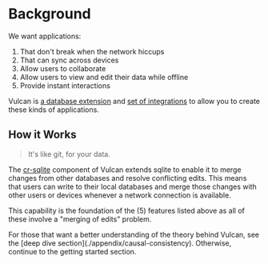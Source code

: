 
# Background

We want applications:

1. That don't break when the network hiccups
2. That can sync across devices
3. Allow users to collaborate
4. Allow users to view and edit their data while offline
5. Provide instant interactions

Vulcan is [a database extension](./cr-sqlite/intro) and [set of integrations](./js/wasm) to allow you to create these kinds of applications.

## How it Works

> It's like git, for your data.

The [cr-sqlite](./cr-sqlite/intro) component of Vulcan extends sqlite to enable it to merge changes from other databases and resolve conflicting edits. This means that users can write to their local databases and merge those changes with other users or devices whenever a network connection is available.

This capability is the foundation of the (5) features listed above as all of these involve a "merging of edits" problem.

<Callout type="info">
  For those that want a better understanding of the theory behind Vulcan, see
  the [deep dive section](./appendix/causal-consistency). Otherwise, continue
  to the getting started section.
</Callout>
